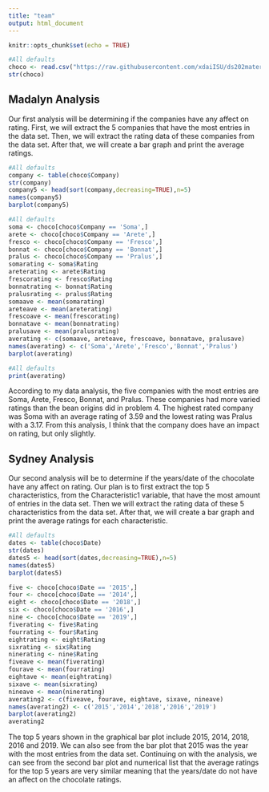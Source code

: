```yaml
---
title: "team"
output: html_document
---
```


```r
knitr::opts_chunk$set(echo = TRUE)
```

```r
#All defaults
choco <- read.csv("https://raw.githubusercontent.com/xdaiISU/ds202materials/master/hwlabs/data/choco.csv") 
str(choco)
```

## Madalyn Analysis

Our first analysis will be determining if the companies have any affect on rating. First, we will extract the 5 companies that have the most entries in the data set. Then, we will extract the rating data of these companies from the data set. After that, we will create a bar graph and print the average ratings. 

```r
#All defaults
company <- table(choco$Company)
str(company)
company5 <- head(sort(company,decreasing=TRUE),n=5)
names(company5)
barplot(company5)
```

```r
#All defaults
soma <- choco[choco$Company == 'Soma',]
arete <- choco[choco$Company == 'Arete',]
fresco <- choco[choco$Company == 'Fresco',]
bonnat <- choco[choco$Company == 'Bonnat',]
pralus <- choco[choco$Company == 'Pralus',]
somarating <- soma$Rating
areterating <- arete$Rating
frescorating <- fresco$Rating
bonnatrating <- bonnat$Rating
pralusrating <- pralus$Rating
somaave <- mean(somarating)
areteave <- mean(areterating)
frescoave <- mean(frescorating)
bonnatave <- mean(bonnatrating)
pralusave <- mean(pralusrating)
averating <- c(somaave, areteave, frescoave, bonnatave, pralusave)
names(averating) <- c('Soma','Arete','Fresco','Bonnat','Pralus')
barplot(averating)
```

```r
#All defaults
print(averating)
```

According to my data analysis, the five companies with the most entries are Soma, Arete, Fresco, Bonnat, and Pralus. These companies had more varied ratings than the bean origins did in problem 4. The highest rated company was Soma with an average rating of 3.59 and the lowest rating was Pralus with a 3.17. From this analysis, I think that the company does have an impact on rating, but only slightly.

## Sydney Analysis

Our second analysis will be to determine if the years/date of the chocolate have any affect on rating. Our plan is to first extract the top 5 characteristics, from the Characteristic1 variable, that have the most amount of entries in the data set. Then we will extract the rating data of these 5 characteristics from the data set. After that, we will create a bar graph and print the average ratings for each characteristic. 

```r
#All defaults
dates <- table(choco$Date)
str(dates)
dates5 <- head(sort(dates,decreasing=TRUE),n=5)
names(dates5)
barplot(dates5)
```

```r
five <- choco[choco$Date == '2015',]
four <- choco[choco$Date == '2014',]
eight <- choco[choco$Date == '2018',]
six <- choco[choco$Date == '2016',]
nine <- choco[choco$Date == '2019',]
fiverating <- five$Rating
fourrating <- four$Rating
eightrating <- eight$Rating
sixrating <- six$Rating
ninerating <- nine$Rating
fiveave <- mean(fiverating)
fourave <- mean(fourrating)
eightave <- mean(eightrating)
sixave <- mean(sixrating)
nineave <- mean(ninerating)
averating2 <- c(fiveave, fourave, eightave, sixave, nineave)
names(averating2) <- c('2015','2014','2018','2016','2019')
barplot(averating2)
averating2
```

The top 5 years shown in the graphical bar plot include 2015, 2014, 2018, 2016 and 2019. We can also see from the bar plot that 2015 was the year with the most entries from the data  set. Continuing on with the analysis, we can see from the second bar plot and numerical list that the average ratings for the top 5 years are very similar meaning that the years/date do not have an affect on the chocolate ratings.
